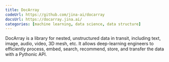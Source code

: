 ```yaml
---
title: DocArray
codeUrl: https://github.com/jina-ai/docarray
docsUrl: https://docarray.jina.ai/
categories: [machine learning, data science, data structure]
---
```


DocArray is a library for nested, unstructured data in transit, including text, image, audio, video, 3D mesh, etc. It allows deep-learning engineers to efficiently process, embed, search, recommend, store, and transfer the data with a Pythonic API.
